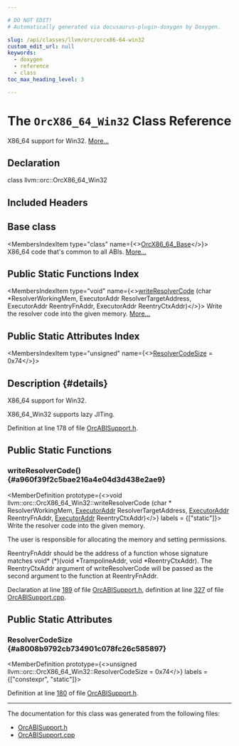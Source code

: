 ```yaml
---

# DO NOT EDIT!
# Automatically generated via docusaurus-plugin-doxygen by Doxygen.

slug: /api/classes/llvm/orc/orcx86-64-win32
custom_edit_url: null
keywords:
  - doxygen
  - reference
  - class
toc_max_heading_level: 3

---
```





# The `OrcX86_64_Win32` Class Reference

<DoxygenPage pluginConfig={pluginConfig}>

X86&#95;64 support for Win32. <a href="#details">More...</a>

## Declaration

<CodeBlock>class llvm::orc::OrcX86_64_Win32</CodeBlock>

## Included Headers

<IncludesList>
<IncludesListItem
  filePath="llvm/ExecutionEngine/Orc/OrcABISupport.h"
  permalink="/docs/api/files/include/include/llvm/include/llvm/executionengine/include/llvm/executionengine/orc/orcabisupport-h"
  isLocal="true" />
</IncludesList>

## Base class

<MembersIndex>

<MembersIndexItem
  type="class"
  name={<><a href="/docs/api/classes/llvm/orc/orcx86-64-base">OrcX86&#95;64&#95;Base</a></>}>
X86&#95;64 code that&#39;s common to all ABIs. <a href="/docs/api/classes/llvm/orc/orcx86-64-base/#details">More...</a>
</MembersIndexItem>

</MembersIndex>

## Public Static Functions Index

<MembersIndex>

<MembersIndexItem
  type="void"
  name={<><a href="#a960f39f2c5bae216a4e04d3d438e2ae9">writeResolverCode</a> (char &#42;ResolverWorkingMem, ExecutorAddr ResolverTargetAddress, ExecutorAddr ReentryFnAddr, ExecutorAddr ReentryCtxAddr)</>}>
Write the resolver code into the given memory. <a href="#a960f39f2c5bae216a4e04d3d438e2ae9">More...</a>
</MembersIndexItem>

</MembersIndex>

## Public Static Attributes Index

<MembersIndex>

<MembersIndexItem
  type="unsigned"
  name={<><a href="#a8008b9792cb734901c078fc26c585897">ResolverCodeSize</a> = 0x74</>}>
</MembersIndexItem>

</MembersIndex>

## Description {#details}

X86&#95;64 support for Win32.

X86&#95;64&#95;Win32 supports lazy JITing.

Definition at line 178 of file <a href="/docs/api/files/include/include/llvm/include/llvm/executionengine/include/llvm/executionengine/orc/orcabisupport-h">OrcABISupport.h</a>.

<SectionDefinition>

## Public Static Functions

### writeResolverCode() {#a960f39f2c5bae216a4e04d3d438e2ae9}

<MemberDefinition
  prototype={<>void llvm::orc::OrcX86&#95;64&#95;Win32::writeResolverCode (char &#42; ResolverWorkingMem, <a href="/docs/api/classes/llvm/orc/executoraddr">ExecutorAddr</a> ResolverTargetAddress, <a href="/docs/api/classes/llvm/orc/executoraddr">ExecutorAddr</a> ReentryFnAddr, <a href="/docs/api/classes/llvm/orc/executoraddr">ExecutorAddr</a> ReentryCtxAddr)</>}
  labels = {["static"]}>
Write the resolver code into the given memory.

The user is responsible for allocating the memory and setting permissions.

ReentryFnAddr should be the address of a function whose signature matches void&#42; (&#42;)(void &#42;TrampolineAddr, void &#42;ReentryCtxAddr). The ReentryCtxAddr argument of writeResolverCode will be passed as the second argument to the function at ReentryFnAddr.

Declaration at line <a href="/docs/api/files/include/include/llvm/include/llvm/executionengine/include/llvm/executionengine/orc/orcabisupport-h/#l00189">189</a> of file <a href="/docs/api/files/include/include/llvm/include/llvm/executionengine/include/llvm/executionengine/orc/orcabisupport-h">OrcABISupport.h</a>, definition at line <a href="/docs/api/files/lib/lib/executionengine/lib/executionengine/orc/orcabisupport-cpp/#l00327">327</a> of file <a href="/docs/api/files/lib/lib/executionengine/lib/executionengine/orc/orcabisupport-cpp">OrcABISupport.cpp</a>.
</MemberDefinition>

</SectionDefinition>

<SectionDefinition>

## Public Static Attributes

### ResolverCodeSize {#a8008b9792cb734901c078fc26c585897}

<MemberDefinition
  prototype={<>unsigned llvm::orc::OrcX86&#95;64&#95;Win32::ResolverCodeSize = 0x74</>}
  labels = {["constexpr", "static"]}>

Definition at line <a href="/docs/api/files/include/include/llvm/include/llvm/executionengine/include/llvm/executionengine/orc/orcabisupport-h/#l00180">180</a> of file <a href="/docs/api/files/include/include/llvm/include/llvm/executionengine/include/llvm/executionengine/orc/orcabisupport-h">OrcABISupport.h</a>.
</MemberDefinition>

</SectionDefinition>

<hr/>

The documentation for this class was generated from the following files:

<ul>
<li><a href="/docs/api/files/include/include/llvm/include/llvm/executionengine/include/llvm/executionengine/orc/orcabisupport-h">OrcABISupport.h</a></li>
<li><a href="/docs/api/files/lib/lib/executionengine/lib/executionengine/orc/orcabisupport-cpp">OrcABISupport.cpp</a></li>
</ul>

</DoxygenPage>
